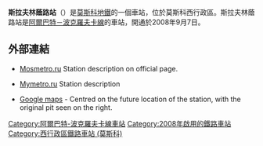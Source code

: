 {{Infobox station 
|name          = 斯拉夫林蔭路
|native_name   = Славянский бульвар
|native_name_lang=ru
|type          = [[莫斯科地鐵|莫斯科地鐵]]車站
|image         = Slavyanskiy bulvar station.JPG
|image_size    = 
|image_caption = 
|address       = [[西行政區_(莫斯科)|西行政區]]{{link-en|菲利-達維德科沃區|Fili-Davydkovo District}}盧布洛夫公路
|borough       = [[莫斯科|莫斯科]]
|country       = [[俄羅斯|俄羅斯]]
|coordinates   = {{coord|55.7296|37.4706|display=inline,title}}
|line          = {{MOSMETRO-bull|3|text=1}}
|other         = '''[[巴士|巴士]]'''：77、103、104、139、157、157к、231、325、329、339、341、454、464、477、523、622、641、732、818、840、н2
|structure     = 淺層單跨徑車站
|platform      = 1個[[島式月台|島式月台]]
|depth         = {{convert|10|m}}
|levels        = 1層
|tracks        = 2條
|parking       = 是
|opened        = {{start date and age|df=yes|2008|09|07}}
|closed        = 
|rebuilt       = 
|ADA           = 是
|code          = 
|owned         = 莫斯科地鐵
|zone          = 
|former        = 
|passengers    = 
|pass_year     = 
|pass_percent  = 
|pass_system   = 
|mpassengers   = 
|services      = 
|map_type      = Moscow Ring Road
|AlternativeMap= Moscow map MKAD grayscale.png
|map_overlay   = Moscow metro map including line 14.svg
|map_caption   = 
|route_map     = 
|map_state     = collapsed
}}
'''斯拉夫林蔭路站'''（{{lang-rus|Славянский бульвар|Slavyansky Bulvar}}）是[[莫斯科地鐵|莫斯科地鐵]]的一個車站，位於莫斯科西行政區。斯拉夫林蔭路站是[[阿爾巴特－波克羅夫卡線|阿爾巴特－波克羅夫卡線]]的車站，開通於2008年9月7日。

==外部連結==
*{{ru icon}} [https://web.archive.org/web/20061008200456/http://www.mosmetro.ru/pages/page_6.php?id_page=192 Mosmetro.ru] Station description on official page.
*{{ru icon}} [https://web.archive.org/web/20070926221716/http://www.mymetro.ru/cgi-bin/list.pl?lng=ru&a=1&b=3&c=15 Mymetro.ru] Station description
*[http://maps.google.com/maps?f=q&hl=en&q=Moscow&ie=UTF8&z=16&ll=55.728077,37.47046&spn=0.005945,0.027122&t=h&om=1 Google maps] - Centred on the future location of the station, with the original pit seen on the right.
{{阿爾巴特－波克羅夫卡線}}
[[Category:阿爾巴特-波克羅夫卡線車站|Category:阿爾巴特-波克羅夫卡線車站]]
[[Category:2008年啟用的鐵路車站|Category:2008年啟用的鐵路車站]]
[[Category:西行政區鐵路車站_(莫斯科)|Category:西行政區鐵路車站 (莫斯科)]]